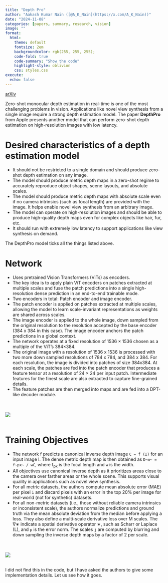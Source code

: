 ```yaml
---
title: "Depth Pro"
author: "Aakash Kumar Nain ([@A_K_Nain](https://x.com/A_K_Nain))"
date: "2024-11-08"
categories: [papers, summary, research, vision]
image: ""
format:
  html:
    theme: default
    fontsize: 2em
    backgroundcolor: rgb(255, 255, 255);
    code-fold: true
    code-summary: "Show the code"
    highlight-style: oblivion
    css: styles.css
execute: 
  echo: false
---
```


[arXiv](https://arxiv.org/abs/2410.02073)<br>


Zero-shot monocular depth estimation in real-time is one of the most challenging problems in vision.
Applications like novel view synthesis from a single image require a strong depth estimation model.
The paper **DepthPro** from Apple presents another model that can perform zero-shot depth estimation on
high-resolution images with low latency.


# Desired characteristics of a depth estimation model

* It should not be restricted to a single domain and should produce zero-shot depth estimation on any
image.
* The model should produce metric depth maps in a zero-shot regime to accurately reproduce object shapes,
scene layouts, and absolute scales.
* The model should produce metric depth maps with absolute scale even if no camera intrinsics
(such as focal length) are provided with the image. It helps enable novel view synthesis from an
arbitrary image.
* The model can operate on high-resolution images and should be able to produce high-quality depth
maps even for complex objects like hair, fur, etc.
* It should run with extremely low latency to support applications like view synthesis on demand.

The DepthPro model ticks all the things listed above. <br>


# Network

* Uses pretrained Vision Transformers (ViTs) as encoders.
* The key idea is to apply plain ViT encoders on patches extracted at multiple scales and fuse the patch
predictions into a single high-resolution dense prediction in an end-to-end trainable mode.
* Two encoders in total: Patch encoder and image encoder.
* The patch encoder is applied on patches extracted at multiple scales, allowing the model to learn
scale-invariant representations as weights are shared across scales.
* The image encoder is applied to the whole image, down sampled from the original resolution to the
resolution accepted by the base encoder (384 x 384 in this case). The image encoder anchors the patch
predictions in a global context.
* The network operates at a fixed resolution of 1536 × 1536 chosen as a multiple of the ViT’s 384×384.
* The original image with a resolution of 1536 x 1536 is processed with two more down sampled resolutions
of 784 x 784, and 384 x 384. For each resolution, the image is divided into patches of size 384x384.
At each scale, the patches are fed into the patch encoder that produces a feature tensor at a resolution
of 24 × 24 per input patch. Intermediate features for the finest scale are also extracted to capture
fine-grained details.
* The feature patches are then merged into maps and are fed into a DPT-like decoder module.

<br><br>
![](../paper_screenshots/depth_pro/1.png)
<br><br>

# Training Objectives

* The network f predicts a canonical inverse depth image `C = f (I)` for an input image I. The dense
metric depth map is then obtained as `D~m~ = f~px~ / wC`, where f~px~ is the focal length and `w` is the
width.
* All objectives use canonical inverse depth as it prioritizes areas close to the camera over farther
areas or the whole scene. This supports visual quality in applications such as novel view synthesis.
* For all metric datasets, the authors compute mean absolute error (MAE) per pixel `i` and discard pixels
with an error in the top 20% per image for real-world (not for synthetic) datasets.
* For all non-metric datasets (i.e., those without reliable camera intrinsics or inconsistent scale),
the authors normalize predictions and ground truth via the mean absolute deviation from the median before
applying a loss. They also define a multi-scale derivative loss over M scales. The ∇∗ indicate a spatial
derivative operator ∗, such as Scharr or Laplace (L), and `p` is the error norm. The scales `j` are
computed by blurring and down sampling the inverse depth maps by a factor of 2 per scale.

<br><br>
![](../paper_screenshots/depth_pro/2.png)
<br><br>

I did not find this in the code, but I have asked the authors to give some implementation details.
Let us see how it goes.



